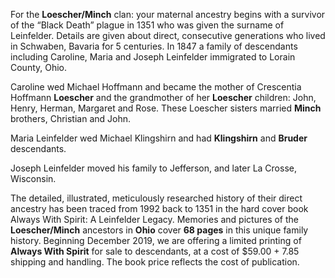 For the **Loescher/Minch** clan: your maternal ancestry begins with a survivor of
the “Black Death” plague in 1351 who was given the surname of Leinfelder.
Details are given about direct, consecutive generations who lived in Schwaben,
Bavaria for 5 centuries.  In 1847 a family of descendants including Caroline,
Maria and Joseph Leinfelder immigrated to Lorain County, Ohio.

Caroline wed Michael Hoffmann and became the mother of Crescentia Hoffmann
**Loescher** and the grandmother of her **Loescher** children: John, Henry,
Herman, Margaret and Rose.  These Loescher sisters married **Minch** brothers,
Christian and John.

Maria Leinfelder wed Michael Klingshirn and had **Klingshirn** and **Bruder**
descendants.

Joseph Leinfelder moved his family to Jefferson, and later La Crosse, Wisconsin.

The detailed, illustrated, meticulously researched history of their direct
ancestry has been traced from 1992 back to 1351 in the hard cover book Always
With Spirit: A Leinfelder Legacy.  Memories and pictures of the **Loescher/Minch**
ancestors in **Ohio** cover **68 pages** in this unique family history. Beginning
December 2019, we are offering a limited printing of **Always With Spirit** for sale
to descendants, at a cost of $59.00 + 7.85 shipping and handling. The book price
reflects the cost of publication.
